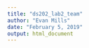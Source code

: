 ```yaml
---
title: "ds202_lab2_team"
author: "Evan Mills"
date: "February 5, 2019"
output: html_document
---
```


